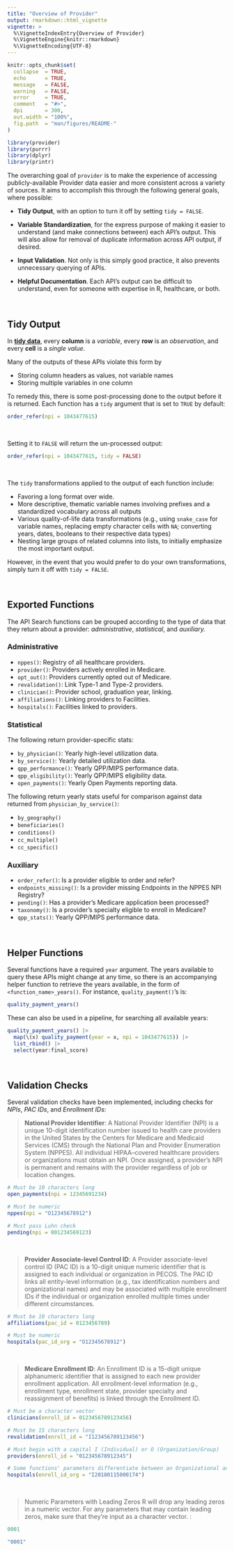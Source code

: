 ```yaml
---
title: "Overview of Provider"
output: rmarkdown::html_vignette
vignette: >
  %\VignetteIndexEntry{Overview of Provider}
  %\VignetteEngine{knitr::rmarkdown}
  %\VignetteEncoding{UTF-8}
---
```


```r
knitr::opts_chunk$set(
  collapse  = TRUE,
  echo      = TRUE, 
  message   = FALSE, 
  warning   = FALSE,
  error     = TRUE,
  comment   = "#>",
  dpi       = 300, 
  out.width = "100%",
  fig.path  = "man/figures/README-"
)
```

```r
library(provider)
library(purrr)
library(dplyr)
library(printr)
```


The overarching goal of `provider` is to make the experience of accessing publicly-available Provider data easier and more consistent across a variety of sources. It aims to accomplish this through the following general goals, where possible:


   - **Tidy Output**, with an option to turn it off by setting `tidy = FALSE`.

   - **Variable Standardization**, for the express purpose of making it easier to understand (and make connections between) each API's output. This will also allow for removal of duplicate information across API output, if desired.
   
   - **Input Validation**. Not only is this simply good practice, it also prevents unnecessary querying of APIs.
   
   - **Helpful Documentation**. Each API's output can be difficult to understand, even for someone with expertise in R, healthcare, or both.

<br>

## Tidy Output

In [**tidy data**](https://tidyr.tidyverse.org/articles/tidy-data.html), every **column** is a *variable*, every **row** is an *observation*, and every **cell** is a *single value*. 

Many of the outputs of these APIs violate this form by 

   - Storing column headers as values, not variable names
   - Storing multiple variables in one column

To remedy this, there is some post-processing done to the output before it is returned. Each function has a `tidy` argument that is set to `TRUE` by default:

```r
order_refer(npi = 1043477615)
```

<br>

Setting it to `FALSE` will return the un-processed output:

```r
order_refer(npi = 1043477615, tidy = FALSE)
```

<br>

The `tidy` transformations applied to the output of each function include: 

   - Favoring a long format over wide.
   - More descriptive, thematic variable names involving prefixes and a standardized vocabulary across all outputs
   - Various quality-of-life data transformations (e.g., using `snake_case` for variable names, replacing empty character cells with `NA`; converting years, dates, booleans to their respective data types)
   - Nesting large groups of related columns into lists, to initially emphasize the most important output.

However, in the event that you would prefer to do your own transformations, simply turn it off with `tidy = FALSE`.

<br>

## Exported Functions

The API Search functions can be grouped according to the type of data that they return about a provider: *administrative*, *statistical*, and *auxiliary.*

### Administrative

   * `nppes()`: Registry of all healthcare providers.
   * `provider()`: Providers actively enrolled in Medicare.
   * `opt_out()`: Providers currently opted out of Medicare.
   * `revalidation()`: Link Type-1 and Type-2 providers.
   * `clinician()`: Provider school, graduation year, linking.
   * `affiliations()`: Linking providers to Facilities.
   * `hospitals()`: Facilities linked to providers.

### Statistical

The following return provider-specific stats:

   * `by_physician()`: Yearly high-level utilization data.
   * `by_service()`: Yearly detailed utilization data.
   * `qpp_performance()`: Yearly QPP/MIPS performance data.
   * `qpp_eligibility()`: Yearly QPP/MIPS eligibility data.
   * `open_payments()`: Yearly Open Payments reporting data.

The following return yearly stats useful for comparison against data returned from `physician_by_service()`:

   * `by_geography()`
   * `beneficiaries()`
   * `conditions()`
   * `cc_multiple()`
   * `cc_specific()`

### Auxiliary

   * `order_refer()`: Is a provider eligible to order and refer?
   * `endpoints_missing()`: Is a provider missing Endpoints in the NPPES NPI Registry?
   * `pending()`: Has a provider's Medicare application been processed?
   * `taxonomy()`: Is a provider's specialty eligible to enroll in Medicare?
   * `qpp_stats()`: Yearly QPP/MIPS performance data.

<br>

## Helper Functions

Several functions have a required `year` argument. The years available to query these APIs might change at any time, so there is an accompanying helper function to retrieve the years available, in the form of `<function_name>_years()`. For instance, `quality_payment()`'s is:

```r
quality_payment_years()
```

These can also be used in a pipeline, for searching all available years:

```r
quality_payment_years() |> 
  map(\(x) quality_payment(year = x, npi = 1043477615)) |> 
  list_rbind() |> 
  select(year:final_score)
```

<br>

## Validation Checks

Several validation checks have been implemented, including checks for *NPIs*, *PAC IDs*, and *Enrollment IDs*:

> **National Provider Identifier**: 
> A National Provider Identifier (NPI) is a unique 10-digit identification number issued to health care providers in the United States by the Centers for Medicare and Medicaid Services (CMS) through the National Plan and Provider Enumeration System (NPPES). All individual HIPAA–covered healthcare providers or organizations must obtain an NPI. Once assigned, a provider’s NPI is permanent and remains with the provider regardless of job or location changes.

```r
# Must be 10 characters long
open_payments(npi = 12345691234)

# Must be numeric
nppes(npi = "O12345678912")

# Must pass Luhn check
pending(npi = 001234569123)
```

<br>

> **Provider Associate-level Control ID**:
> A Provider associate-level control ID (PAC ID) is a 10-digit unique numeric identifier that is assigned to each individual or organization in PECOS. The PAC ID links all entity-level information (e.g., tax identification numbers and organizational names) and may be associated with multiple enrollment IDs if the individual or organization enrolled multiple times under different circumstances.


```r
# Must be 10 characters long
affiliations(pac_id = 0123456789)

# Must be numeric
hospitals(pac_id_org = "O12345678912")
```

<br>

> **Medicare Enrollment ID**:
> An Enrollment ID is a 15-digit unique alphanumeric identifier that is assigned to each new provider enrollment application. All enrollment-level information (e.g., enrollment type, enrollment state, provider specialty and reassignment of benefits) is linked through the Enrollment ID.

```r
# Must be a character vector
clinicians(enroll_id = 0123456789123456)

# Must be 15 characters long
revalidation(enroll_id = "I123456789123456")

# Must begin with a capital I (Individual) or O (Organization/Group)
providers(enroll_id = "012345678912345")

# Some functions' parameters differentiate between an Organizational and Individual ID
hospitals(enroll_id_org = "I20180115000174")
```

<br>

> Numeric Parameters with Leading Zeros
R will drop any leading zeros in a numeric vector. For any parameters that may contain leading zeros, make sure that they're input as a character vector. :

```r
0001

"0001"
```






